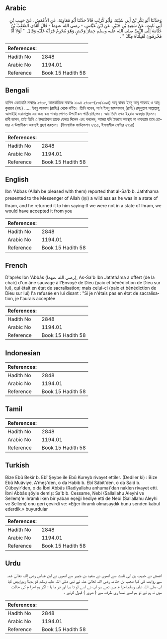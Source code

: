 ## Arabic


<div dir="rtl" lang="ar" style={{fontSize:'larger',backgroundColor:'#f8f9fa',padding:20}}>
وَحَدَّثَنَا أَبُو بَكْرِ بْنُ أَبِي شَيْبَةَ، وَأَبُو كُرَيْبٍ قَالاَ حَدَّثَنَا أَبُو مُعَاوِيَةَ، عَنِ الأَعْمَشِ، عَنْ حَبِيبِ بْنِ أَبِي ثَابِتٍ، عَنْ سَعِيدِ بْنِ جُبَيْرٍ، عَنِ ابْنِ عَبَّاسٍ، - رضى الله عنهما - قَالَ أَهْدَى الصَّعْبُ بْنُ جَثَّامَةَ إِلَى النَّبِيِّ صلى الله عليه وسلم حِمَارَ وَحْشٍ وَهُوَ مُحْرِمٌ فَرَدَّهُ عَلَيْهِ وَقَالَ ‏ "‏ لَوْلاَ أَنَّا مُحْرِمُونَ لَقَبِلْنَاهُ مِنْكَ ‏"‏ ‏.‏
</div>
<div style={{backgroundColor:'#f8f9fa',padding:20, marginBottom: 10}}><table> <thead> <tr> <th>References:</th> <th></th> </tr> </thead> <tbody><tr><td>Hadith No</td><td>2848</td></tr><tr><td>Arabic No</td><td>1194.01</td></tr><tr><td>Reference</td><td>Book 15 Hadith 58</td></tr></tbody></table></div>

## Bengali


<div dir="ltr" lang="bn" style={{fontSize:'larger',backgroundColor:'#f8f9fa',padding:20}}>
হাদিস একাডেমি নাম্বারঃ ২৭৩৮, আন্তর্জাতিক নাম্বারঃ ১১৯৪ ২৭৩৮-(৫৩/১১৯৪) আবূ বাকর ইবনু আবূ শায়বাহ ও আবূ কুরায়ব (রহঃ) ..... ইবনু আব্বাস (রাযিঃ) থেকে বর্ণিত। তিনি বলেন, সা’ব ইবনু জাসসামাহ্ (রাযিঃ) রসূলুল্লাহ সাল্লাল্লাহু আলাইহি ওয়াসাল্লাম এর জন্য বন্য গাধার গোশত উপটৌকন পাঠিয়েছিলেন। আর তিনি তখন ইহরাম অবস্থায় ছিলেন। রাবী বলেন, তাই তিনি এ উপঢৌকন তাকে ফেরত দিলেন এবং বললেন, আমরা যদি ইহরাম অবস্থায় না থাকতাম তবে তোমার এ উপটৌকন অবশ্যই গ্রহণ করতাম। (ইসলামিক ফাউন্ডেশন ২৭১৫, ইসলামীক সেন্টার ২৭১৪)
</div>
<div style={{backgroundColor:'#f8f9fa',padding:20, marginBottom: 10}}><table> <thead> <tr> <th>References:</th> <th></th> </tr> </thead> <tbody><tr><td>Hadith No</td><td>2848</td></tr><tr><td>Arabic No</td><td>1194.01</td></tr><tr><td>Reference</td><td>Book 15 Hadith 58</td></tr></tbody></table></div>

## English


<div dir="ltr" lang="en" style={{fontSize:'larger',backgroundColor:'#f8f9fa',padding:20}}>
Ibn 'Abbas (Allah be pleased with them) reported that al-Sa'b b. Jaththama presented to the Messenger of Allah (ﷺ) a wild ass as he was in a state of Ihram, and he returned it to him saying:If we were not in a state of Ihram, we would have accepted it from you
</div>
<div style={{backgroundColor:'#f8f9fa',padding:20, marginBottom: 10}}><table> <thead> <tr> <th>References:</th> <th></th> </tr> </thead> <tbody><tr><td>Hadith No</td><td>2848</td></tr><tr><td>Arabic No</td><td>1194.01</td></tr><tr><td>Reference</td><td>Book 15 Hadith 58</td></tr></tbody></table></div>

## French


<div dir="ltr" lang="fr" style={{fontSize:'larger',backgroundColor:'#f8f9fa',padding:20}}>
D'après Ibn 'Abbâs (رضي الله عنهما), As-Sa'b Ibn Jaththâma a offert (de la chair) d'un âne sauvage à l'Envoyé de Dieu (paix et bénédiction de Dieu sur lui), qui était en état de sacralisation; mais celui-ci (paix et bénédiction de Dieu sur lui) l'a refusée en lui disant : "Si je n'étais pas en état de sacralisation, je l'aurais acceptée
</div>
<div style={{backgroundColor:'#f8f9fa',padding:20, marginBottom: 10}}><table> <thead> <tr> <th>References:</th> <th></th> </tr> </thead> <tbody><tr><td>Hadith No</td><td>2848</td></tr><tr><td>Arabic No</td><td>1194.01</td></tr><tr><td>Reference</td><td>Book 15 Hadith 58</td></tr></tbody></table></div>

## Indonesian


<div dir="ltr" lang="id" style={{fontSize:'larger',backgroundColor:'#f8f9fa',padding:20}}>

</div>
<div style={{backgroundColor:'#f8f9fa',padding:20, marginBottom: 10}}><table> <thead> <tr> <th>References:</th> <th></th> </tr> </thead> <tbody><tr><td>Hadith No</td><td>2848</td></tr><tr><td>Arabic No</td><td>1194.01</td></tr><tr><td>Reference</td><td>Book 15 Hadith 58</td></tr></tbody></table></div>

## Tamil


<div dir="ltr" lang="ta" style={{fontSize:'larger',backgroundColor:'#f8f9fa',padding:20}}>

</div>
<div style={{backgroundColor:'#f8f9fa',padding:20, marginBottom: 10}}><table> <thead> <tr> <th>References:</th> <th></th> </tr> </thead> <tbody><tr><td>Hadith No</td><td>2848</td></tr><tr><td>Arabic No</td><td>1194.01</td></tr><tr><td>Reference</td><td>Book 15 Hadith 58</td></tr></tbody></table></div>

## Turkish


<div dir="ltr" lang="tr" style={{fontSize:'larger',backgroundColor:'#f8f9fa',padding:20}}>
Bize Ebû Bekir b. Ebî Şeybe ile Ebû Kureyb rivayet ettiler. (Dediler ki) : Bize Ebû Muâviye, A'meş'den, o da Habib b. Ebî Sâbit'den, o da Said b. Cübeyir'den, o da İbni Abbâs (Radiyallahu anhuma)'dan naklen rivayet etti. İbni Abbâs şöyle demiş: Sa'b b. Cessame, Nebi (Sallallahu Aleyhi ve Sellem)'e ihrâmlı iken bir yaban eşeği hediye etti de Nebi (Sallallahu Aleyhi ve Sellem) onu geri çevirdi ve: «Eğer ihramlı olmasaydık bunu senden kabul ederdik.» buyurdular
</div>
<div style={{backgroundColor:'#f8f9fa',padding:20, marginBottom: 10}}><table> <thead> <tr> <th>References:</th> <th></th> </tr> </thead> <tbody><tr><td>Hadith No</td><td>2848</td></tr><tr><td>Arabic No</td><td>1194.01</td></tr><tr><td>Reference</td><td>Book 15 Hadith 58</td></tr></tbody></table></div>

## Urdu


<div dir="rtl" lang="ur" style={{fontSize:'larger',backgroundColor:'#f8f9fa',padding:20}}>
اعمش نے حبیب بن ابی ثابت سے انھوں نے سعید بن جبیر سے انھوں نے ابن عباس رضی اللہ تعالیٰ عنہ سے روایت کی کہا صعب بن جثامہ رضی اللہ تعالیٰ عنہ نے نبی صلی اللہ علیہ وسلم کو ہدیتاً زبیراپیش کیا آپ صلی اللہ علیہ وسلم احرا م میں تھے سو آپ نے اسے لو ٹا دیا اور فر ما یا : اگر ہم احرا م کی حالت میں نہ ہو تے تو ہم اسے تمھا ری طرف سے ( ضرور ) قبول کرتے ۔
</div>
<div style={{backgroundColor:'#f8f9fa',padding:20, marginBottom: 10}}><table> <thead> <tr> <th>References:</th> <th></th> </tr> </thead> <tbody><tr><td>Hadith No</td><td>2848</td></tr><tr><td>Arabic No</td><td>1194.01</td></tr><tr><td>Reference</td><td>Book 15 Hadith 58</td></tr></tbody></table></div>